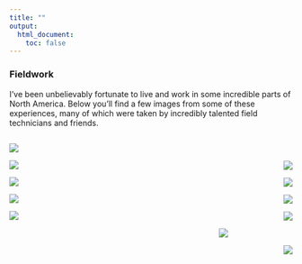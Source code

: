 ```yaml
---
title: ""
output: 
  html_document:
    toc: false
---
```


<style>
.column-left{
  float: left;
  width: 49%;
  text-align: left;
}
.column-center{
  float: center;
  width: 2%;
  text-align: center;
}
.column-right{
  float: right;
  width: 49%;
  text-align: right;
}
</style>

### Fieldwork
I've been unbelievably fortunate to live and work in some incredible parts of North America. Below you'll find a few images from some of these experiences, many of which were taken by incredibly talented field technicians and friends.

<div class="container">


<div class="column-left">


![](./images/galveston_jetty.png)



![](./images/izembek.png)

![](./images/wolf_tracks.png)

![](./images/lakeview_banding.png)

![](./images/tide.png)

</div>



<div class="column-center">
\
</div>


<div class="column-right">
![](./images/brant.png)


![](./images/anahuac_sunset.png)


![](./images/brant_drive.png)



![](./images/bear_tracks.png)

<center>
![](./images/rudu.png)
</center>

\  
![](./images/tower.png)

</div>



</div>

